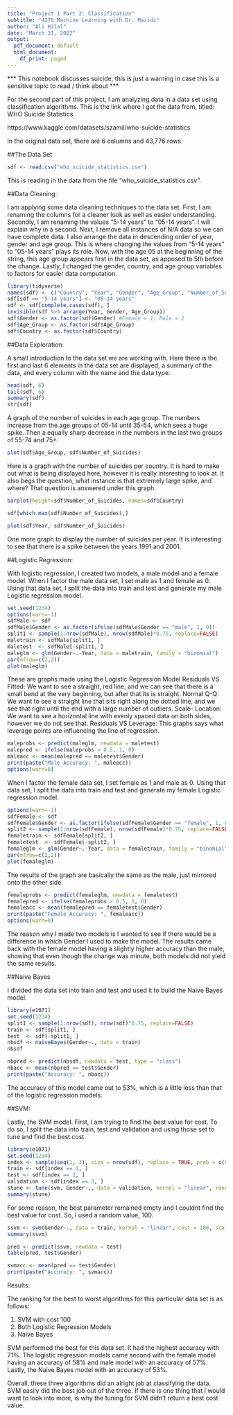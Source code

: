 ```yaml
---
title: "Project 1 Part 2: Classification"
subtitle: "4375 Machine Learning with Dr. Mazidi"
author: "Ali Hilal"
date: "March 31, 2022"
output:
  pdf_document: default
  html_document:
    df_print: paged
---
```


*** This notebook discusses suicide, this is just a warning in case this is a sensitive topic to read / think about ***

For the second part of this project, I am analyzing data in a data set using classification algorithms. This is the link where I got the data from, titled: WHO Suicide Statistics

https://www.kaggle.com/datasets/szamil/who-suicide-statistics

In the original data set, there are 6 columns and 43,776 rows.

##The Data Set

```r
sdf <- read.csv("who_suicide_statistics.csv")
```

This is reading in the data from the file "who_suicide_statistics.csv".

##Data Cleaning:

I am applying some data cleaning techniques to the data set. First, I am renaming the columns for a cleaner look as well as easier understanding. Secondly, I am renaming the values "5-14 years" to "05-14 years". I will explain why in a second. Next, I remove all instances of N/A data so we can have complete data. I also arrange the data in descending order of year, gender and age group. This is where changing the values from "5-14 years" to "05-14 years" plays its role. Now, with the age 05 at the beginning of the string, this age group appears first in the data set, as apposed to 5th before the change. Lastly, I changed the gender, country, and age group variables to factors for easier data computation. 


```r
library(tidyverse)
names(sdf) <- c("Country", "Year", "Gender", "Age_Group", "Number_of_Suicides", "Population")
sdf[sdf == "5-14 years"] <- "05-14 years"
sdf <- sdf[complete.cases(sdf), ]
invisible(sdf %>% arrange(Year, Gender, Age_Group))
sdf$Gender <- as.factor(sdf$Gender) #Female = 1; Male = 2
sdf$Age_Group <- as.factor(sdf$Age_Group)
sdf$Country <- as.factor(sdf$Country)
```

##Data Exploration:

A small introduction to the data set we are working with. Here there is the first and last 6 elements in the data set are displayed, a summary of the data, and every column with the name and the data type. 

```r
head(sdf, 6)
tail(sdf, 6)
summary(sdf)
str(sdf)
```

A graph of the number of suicides in each age group. The numbers increase from the age groups of 05-14 until 35-54, which sees a huge spike. Then a equally sharp decrease in the numbers in the last two groups of 55-74 and 75+. 

```r
plot(sdf$Age_Group, sdf$Number_of_Suicides)
```

Here is a graph with the number of suicides per country. It is hard to make out what is being displayed here, however it is really interesting to look at. It also begs the question, what instance is that extremely large spike, and where? That question is answered under this graph. 

```r
barplot(height=sdf$Number_of_Suicides, names=sdf$Country)
```
```r
sdf[which.max(sdf$Number_of_Suicides),]
```


```r
plot(sdf$Year, sdf$Number_of_Suicides)
```

One more graph to display the number of suicides per year. It is interesting to see that there is a spike between the years 1991 and 2001. 

##Logistic Regression:

With logistic regression, I created two models, a male model and a female model. When I factor the male data set, I set male as 1 and female as 0. Using that data set, I split the data into train and test and generate my male Logistic regression model. 

```r
set.seed(1234)
options(warn=-1)
sdfMale <- sdf
sdfMale$Gender <- as.factor(ifelse(sdfMale$Gender == "male", 1, 0))
split1 <- sample(1:nrow(sdfMale), nrow(sdfMale)*0.75, replace=FALSE)
maletrain <- sdfMale[split1, ]
maletest  <- sdfMale[-split1, ]
maleglm <- glm(Gender~.-Year, data = maletrain, family = "binomial")
par(mfrow=c(2,2))
plot(maleglm)
```
These are graphs made using the Logistic Regression Model
  Residuals VS Fitted: We want to see a straight, red line, and we can see that there is a small bend at the very beginning,                        but after that its is straight. 
  Normal Q-Q: We want to see a straight line that sits right along the dotted line, and we see that right until the end with               a large number of outliers.
  Scale- Location: We want to see a horizontal line  with evenly spaced data on both sides, however we do not see that.
  Residuals VS Leverage: This graphs says what leverage points are influencing the line of regression.

```r
maleprobs <- predict(maleglm, newdata = maletest)
malepred <- ifelse(maleprobs > 0.5, 1, 0)
maleacc <- mean(malepred == maletest$Gender)
print(paste("Male Accuracy: ", maleacc))
options(warn=0)
```

When I factor the female data set, I set female as 1 and male as 0. Using that data set, I split the data into train and test and generate my female Logistic regression model. 

```r
options(warn=-1)
sdfFemale <- sdf
sdfFemale$Gender <- as.factor(ifelse(sdfFemale$Gender == "female", 1, 0))
split2 <- sample(1:nrow(sdfFemale), nrow(sdfFemale)*0.75, replace=FALSE)
femaletrain <- sdfFemale[split2, ]
femaletest  <- sdfFemale[-split2, ]
femaleglm <- glm(Gender~.-Year, data = femaletrain, family = "binomial")
par(mfrow=c(2,2))
plot(femaleglm)
```

The results of the graph are basically the same as the male, just mirrored onto the other side. 

```r
femaleprobs <- predict(femaleglm, newdata = femaletest)
femalepred <- ifelse(femaleprobs > 0.5, 1, 0)
femaleacc <- mean(femalepred == femaletest$Gender)
print(paste("Female Accuracy: ", femaleacc))
options(warn=0)
```

The reason why I made two  models is I wanted to see if there would be a difference in which Gender I used to make the model. The results came back with the female model having a slightly higher accuracy than the male, showing that even though the change was minute, both models did not yield the same results. 

##Naive Bayes

I divided the data set into train and test and used it to build the Naive Bayes model.

```r
library(e1071)
set.seed(1234)
split1 <- sample(1:nrow(sdf), nrow(sdf)*0.75, replace=FALSE)
train <- sdf[split1, ]
test  <- sdf[-split1, ]
nbsdf <- naiveBayes(Gender~., data = train)
nbsdf
```

```r
nbpred <- predict(nbsdf, newdata = test, type = "class")
nbacc <- mean(nbpred == test$Gender)
print(paste("Accuracy: ", nbacc))
```

The accuracy of this model came out to 53%, which is a little less than that of the logistic regression models.


##SVM:

Lastly, the SVM model. First, I am trying to find the best value for cost. To do so, I split the data into train, test and validation and using those set to tune and find the best cost. 

```r
library(e1071)
set.seed(1234)
index <- sample(seq(1, 3), size = nrow(sdf), replace = TRUE, prob = c(0.8, 0.1, 0.1))
train <- sdf[index == 1, ]
test <- sdf[index == 2, ]
validation <- sdf[index == 3, ]
stune <- tune(svm, Gender~., data = validation, kernel = "linear", ranges = list(cost = c(0.001, 0.01, 0.1, 1, 5, 10, 100)))
summary(stune)
```

For some reason, the best parameter remained empty and I couldnt find the best value for cost. So, I used a random value, 100.

```r
ssvm <- svm(Gender~., data = train, kernal = "linear", cost = 100, scale = TRUE)
summary(ssvm)
```


```r
pred <- predict(ssvm, newdata = test)
table(pred, test$Gender)
```



```r
svmacc <- mean(pred == test$Gender)
print(paste("Accuracy: ", svmacc))
```


Results:

The ranking for the best to worst algorithms for this particular data set is as follows:

1. SVM with cost 100
2. Both Logistic Regression Models
3. Naive Bayes

SVM performed the best for this data set. It had the highest accuracy with 71%. The logistic regression models came second with the female model having an accuracy of 58% and male model with an accuracy of 57%. Lastly, the Naive Bayes model with an accuracy of 53%. 

Overall, these three algorithms did an alright job at classifying the data. SVM easily did the best job out of the three. If there is one thing that I would want to look into more, is why the tuning for SVM didn't return a best cost value. 



